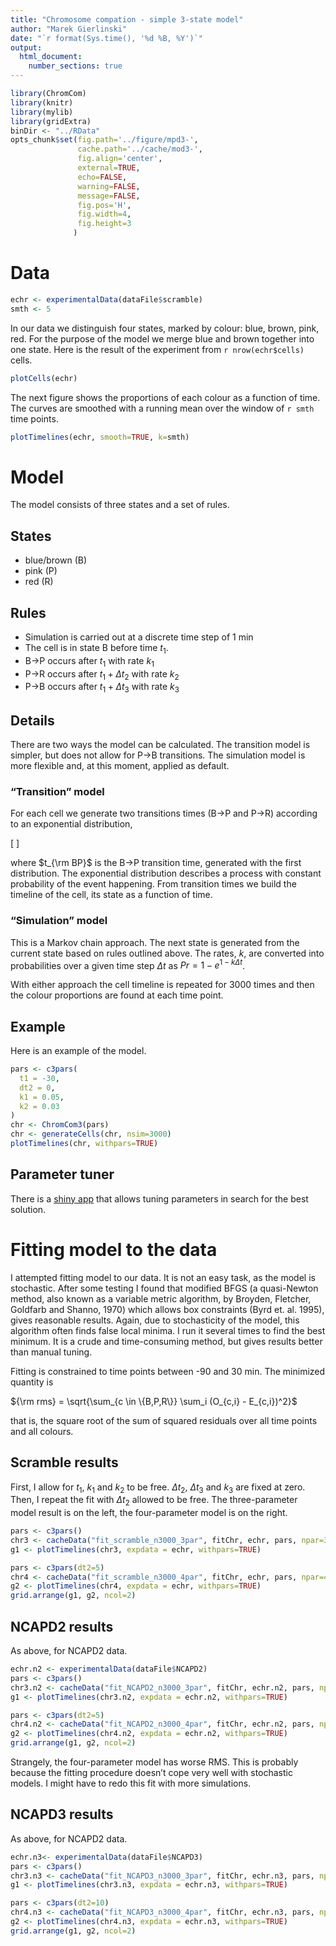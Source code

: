 ```yaml
---
title: "Chromosome compation - simple 3-state model"
author: "Marek Gierlinski"
date: "`r format(Sys.time(), '%d %B, %Y')`"
output:
  html_document:
    number_sections: true
---
```



```r
library(ChromCom)
library(knitr)
library(mylib)
library(gridExtra)
binDir <- "../RData"
opts_chunk$set(fig.path='../figure/mpd3-', 
               cache.path='../cache/mod3-', 
               fig.align='center',
               external=TRUE,
               echo=FALSE,
               warning=FALSE,
               message=FALSE,
               fig.pos='H',
               fig.width=4,
               fig.height=3
              )
```

# Data

```r
echr <- experimentalData(dataFile$scramble)
smth <- 5
```

In our data we distinguish four states, marked by colour: blue, brown, pink, red. For the purpose of the model we merge blue and brown together into one state. Here is the result of the experiment from `r nrow(echr$cells)` cells.

```r
plotCells(echr)
```

The next figure shows the proportions of each colour as a function of time. The curves are smoothed with a running mean over the window of `r smth` time points.

```r
plotTimelines(echr, smooth=TRUE, k=smth)
```


# Model

The model consists of three states and a set of rules.

## States

* blue/brown (B)
* pink (P)
* red (R)
 
## Rules

- Simulation is carried out at a discrete time step of 1 min
- The cell is in state B before time $t_1$.
- B$\rightarrow$P occurs after $t_1$ with rate $k_1$
- P$\rightarrow$R occurs after $t_1 + \Delta t_2$ with rate $k_2$
- P$\rightarrow$B occurs after $t_1 + \Delta t_3$ with rate $k_3$

## Details

There are two ways the model can be calculated. The transition model is simpler, but does not allow for P$\rightarrow$B transitions. The simulation model is more flexible and, at this moment, applied as default.

### "Transition" model

For each cell we generate two transitions times (B$\rightarrow$P and P$\rightarrow$R) according to an exponential distribution, 

\[
\begin{eqnarray}
Pr(B \rightarrow P; t) & = & 1 - e^{-k_1 (t - t_1)} \\
Pr(P \rightarrow R; t) & = & 1 - e^{-k_2 \left[t - (t_1 + t_{\rm BP} + \Delta t_2\right]}
\end{eqnarray}
\]

where $t_{\rm BP}$ is the B$\rightarrow$P transition time, generated with the first distribution. The exponential distribution describes a process with constant probability of the event happening. From transition times we build the timeline of the cell, its state as a function of time. 

### "Simulation" model

This is a Markov chain approach. The next state is generated from the current state based on rules outlined above. The rates, $k$, are converted into probabilities over a given time step $\Delta t$ as $Pr = 1 - e^{1 - k\Delta t}$.

With either approach the cell timeline is repeated for 3000 times and then the colour proportions are found at each time point.

## Example

Here is an example of the model.

```r
pars <- c3pars(
  t1 = -30,
  dt2 = 0,
  k1 = 0.05,
  k2 = 0.03
)
chr <- ChromCom3(pars)
chr <- generateCells(chr, nsim=3000)
plotTimelines(chr, withpars=TRUE)
```

## Parameter tuner

There is a [shiny app](https://shiny.compbio.dundee.ac.uk/marek_chromcom/param_tuner/) that allows tuning parameters in search for the best solution.

# Fitting model to the data

I attempted fitting model to our data. It is not an easy task, as the model is stochastic. After some testing I found that modified BFGS (a quasi-Newton method, also known as a variable metric algorithm, by Broyden, Fletcher, Goldfarb and Shanno, 1970) which allows box constraints (Byrd et. al. 1995), gives reasonable results. Again, due to stochasticity of the model, this algorithm often finds false local minima. I run it several times to find the best minimum. It is a crude and time-consuming method, but gives results better than manual tuning.

Fitting is constrained to time points between -90 and 30 min. The minimized quantity is

${\rm rms} = \sqrt{\sum_{c \in \{B,P,R\}} \sum_i (O_{c,i} - E_{c,i})^2}$

that is, the square root of the sum of squared residuals over all time points and all colours.

## Scramble results

First, I allow for $t_1$, $k_1$ and $k_2$ to be free. $\Delta t_2$, $\Delta t_3$ and $k_3$ are fixed at zero. Then, I repeat the fit with $\Delta t_2$ allowed to be free. The three-parameter model result is on the left, the four-parameter model is on the right.

```r
pars <- c3pars()
chr3 <- cacheData("fit_scramble_n3000_3par", fitChr, echr, pars, npar=3, nsim=3000, ntry=16, binDir=binDir)
g1 <- plotTimelines(chr3, expdata = echr, withpars=TRUE)

pars <- c3pars(dt2=5)
chr4 <- cacheData("fit_scramble_n3000_4par", fitChr, echr, pars, npar=4, nsim=3000, ntry=16, binDir=binDir)
g2 <- plotTimelines(chr4, expdata = echr, withpars=TRUE)
grid.arrange(g1, g2, ncol=2)
```

## NCAPD2 results

As above, for NCAPD2 data.

```r
echr.n2 <- experimentalData(dataFile$NCAPD2)
pars <- c3pars()
chr3.n2 <- cacheData("fit_NCAPD2_n3000_3par", fitChr, echr.n2, pars, npar=3, nsim=3000, ntry=16, binDir=binDir)
g1 <- plotTimelines(chr3.n2, expdata = echr.n2, withpars=TRUE)

pars <- c3pars(dt2=5)
chr4.n2 <- cacheData("fit_NCAPD2_n3000_4par", fitChr, echr.n2, pars, npar=4, nsim=3000, ntry=16, binDir=binDir)
g2 <- plotTimelines(chr4.n2, expdata = echr.n2, withpars=TRUE)
grid.arrange(g1, g2, ncol=2)
```

Strangely, the four-parameter model has worse RMS. This is probably because the fitting procedure doesn't cope very well with stochastic models. I might have to redo this fit with more simulations.

## NCAPD3 results

As above, for NCAPD2 data.

```r
echr.n3<- experimentalData(dataFile$NCAPD3)
pars <- c3pars()
chr3.n3 <- cacheData("fit_NCAPD3_n3000_3par", fitChr, echr.n3, pars, npar=3, nsim=3000, ntry=16, binDir=binDir)
g1 <- plotTimelines(chr3.n3, expdata = echr.n3, withpars=TRUE)

pars <- c3pars(dt2=10)
chr4.n3 <- cacheData("fit_NCAPD3_n3000_4par", fitChr, echr.n3, pars, npar=4, nsim=3000, ntry=16, binDir=binDir)
g2 <- plotTimelines(chr4.n3, expdata = echr.n3, withpars=TRUE)
grid.arrange(g1, g2, ncol=2)
```


